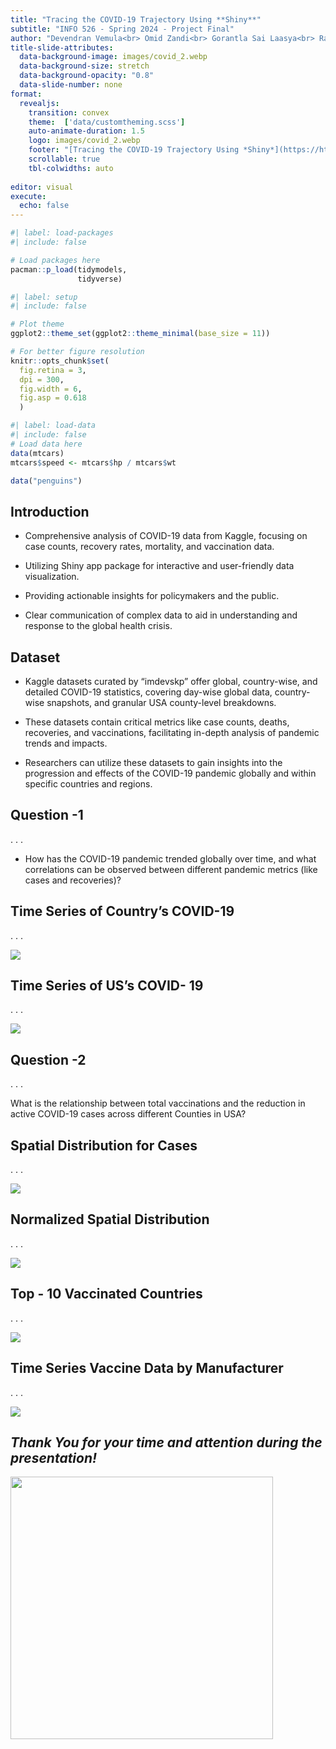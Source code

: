 ```yaml
---
title: "Tracing the COVID-19 Trajectory Using **Shiny**"
subtitle: "INFO 526 - Spring 2024 - Project Final"
author: "Devendran Vemula<br> Omid Zandi<br> Gorantla Sai Laasya<br> Rajitha Reddy Tiruthani<br> Gowtham GopalaKrishnan <br> Mrunali Yadav <br>"
title-slide-attributes:
  data-background-image: images/covid_2.webp
  data-background-size: stretch
  data-background-opacity: "0.8"
  data-slide-number: none
format:
  revealjs:
    transition: convex
    theme:  ['data/customtheming.scss']
    auto-animate-duration: 1.5
    logo: images/covid_2.webp
    footer: "[Tracing the COVID-19 Trajectory Using *Shiny*](https://https://info-526-s24.github.io/project-final-GraphGeeks/)"
    scrollable: true
    tbl-colwidths: auto
  
editor: visual
execute:
  echo: false
---
```


```r
#| label: load-packages
#| include: false

# Load packages here
pacman::p_load(tidymodels,
               tidyverse)

```

```r
#| label: setup
#| include: false

# Plot theme
ggplot2::theme_set(ggplot2::theme_minimal(base_size = 11))

# For better figure resolution
knitr::opts_chunk$set(
  fig.retina = 3, 
  dpi = 300, 
  fig.width = 6, 
  fig.asp = 0.618 
  )
```

```r
#| label: load-data
#| include: false
# Load data here
data(mtcars)
mtcars$speed <- mtcars$hp / mtcars$wt

data("penguins")
```

## Introduction

-   Comprehensive analysis of COVID-19 data from Kaggle, focusing on case counts, recovery rates, mortality, and vaccination data.

-   Utilizing Shiny app package for interactive and user-friendly data visualization.

-   Providing actionable insights for policymakers and the public.

-   Clear communication of complex data to aid in understanding and response to the global health crisis.

## Dataset

-   Kaggle datasets curated by "imdevskp" offer global, country-wise, and detailed COVID-19 statistics, covering day-wise global data, country-wise snapshots, and granular USA county-level breakdowns.

-   These datasets contain critical metrics like case counts, deaths, recoveries, and vaccinations, facilitating in-depth analysis of pandemic trends and impacts.

-   Researchers can utilize these datasets to gain insights into the progression and effects of the COVID-19 pandemic globally and within specific countries and regions.

## Question -1

. . .

-   How has the COVID-19 pandemic trended globally over time, and what correlations can be observed between different pandemic metrics (like cases and recoveries)?

## Time Series of Country's COVID-19

. . .

![](images/clipboard-3950227123.png)

## Time Series of US's COVID- 19

. . .

![](images/clipboard-1312047739.png)

## Question -2

. . .

What is the relationship between total vaccinations and the reduction in active COVID-19 cases across different Counties in USA?

## Spatial Distribution for Cases

. . .

![](images/clipboard-1751926279.png)

## Normalized Spatial Distribution

. . .

![](images/clipboard-3291235951.png)

## Top - 10 Vaccinated Countries

. . .

![](images/clipboard-2859841875.png)

## Time Series Vaccine Data by Manufacturer

. . .

![](images/clipboard-1209656722.png)

## *Thank You for your time and attention during the presentation!*

![](images/vaccine.gif){fig-align="center" width="420"}
